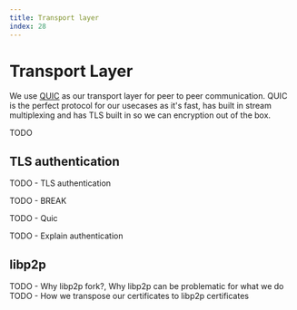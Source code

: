 ```yaml
---
title: Transport layer
index: 28
---
```


# Transport Layer

We use [QUIC](https://en.wikipedia.org/wiki/QUIC) as our transport layer for peer to peer communication. QUIC is the perfect protocol for our usecases as it's fast, has built in stream multiplexing and has TLS built in so we can encryption out of the box.

TODO

## TLS authentication

TODO - TLS authentication

TODO - BREAK

TODO - Quic

TODO - Explain authentication


## libp2p

TODO - Why libp2p fork?, Why libp2p can be problematic for what we do
TODO - How we transpose our certificates to libp2p certificates
